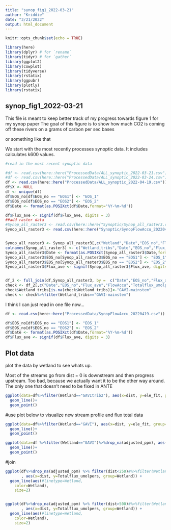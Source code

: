 ```yaml
---
title: "synop_fig1_2022-03-21"
author: "Kriddie"
date: "3/21/2022"
output: html_document
---
```


```r
knitr::opts_chunk$set(echo = TRUE)

library(here)
library(dplyr) # for `rename`
library(tidyr) # for `gather`
library(ggplot2)
library(cowplot)
library(tidyverse)
library(rstatix)
library(ggpubr)
library(plotly)
library(rstatix)
```

## synop_fig1_2022-03-21
This file is meant to keep better track of my progress towards figure 1 for my synop paper
The goal of this figure is to show how much CO2 is coming off these rivers on a grams of carbon per sec bases

or something like that


We start with the most recently processes synoptic data. It includes calculates k600 values.


```r
#read in the most recent synoptic data

#df <- read.csv(here::here("ProcessedData/ALL_synoptic_2022-03-21.csv"))
#df <- read.csv(here::here("ProcessedData/ALL_synoptic_2022-03-24.csv"))
df <- read.csv(here::here("ProcessedData/ALL_synoptic_2022-04-19.csv"))
df$X <- NULL
df <- unique(df)
df$EOS_no[df$EOS_no == "EOS1"] <- "EOS_1"
df$EOS_no[df$EOS_no == "EOS2"] <- "EOS_2"
df$Date <- format(as.POSIXct(df$Date,format='%Y-%m-%d'))

df$Flux_ave <- signif(df$Flux_ave, digits = 3)
##add raster data
#Synop_all_raster3 <- read.csv(here::here("Synoptic/Synop_all_raster3.csv"))
Synop_all_raster3 <- read.csv(here::here("Synoptic/SynopFlowAccu_20220419.csv"))


Synop_all_raster3 <- Synop_all_raster3[,c("Wetland","Date","EOS_no","Flux_ave","Wetland_1","Elevation","lon","lat","FlowAccu","Flowlen","Slope")]
colnames(Synop_all_raster3) <- c("Wetland_tribs","Date","EOS_no","Flux_ave","Wetland","Elevation_raster","lon_raster","lat_raster","FlowAccu","Flowlen","Slope_raster")
Synop_all_raster3$Date <- format(as.POSIXct(Synop_all_raster3$Date,format='%m/%d/%Y %H:%M:%S'),format='%Y-%m-%d')
Synop_all_raster3$EOS_no[Synop_all_raster3$EOS_no == "EOS1"] <- "EOS_1"
Synop_all_raster3$EOS_no[Synop_all_raster3$EOS_no == "EOS2"] <- "EOS_2"
Synop_all_raster3$Flux_ave <- signif(Synop_all_raster3$Flux_ave, digits = 3)


df_2 <- full_join(df,Synop_all_raster3, by =  c("Date","EOS_no","Flux_ave","Wetland"))
check <- df_2[,c("Date","EOS_no","Flux_ave","FlowAccu","Totalflux_umolpers","Wetland_tribs","Wetland")]%>%drop_na(Date)%>%filter(Wetland=="GAVI")
check$Wetland_tribs[is.na(check$Wetland_tribs)]<-"GAVI-mainstem"
check <- check%>%filter(Wetland_tribs=="GAVI-mainstem")

```

I think I can just read in one file now...

```r
df <- read.csv(here::here("ProcessedData/SynopFlowAccu_20220419.csv"))

df$EOS_no[df$EOS_no == "EOS1"] <- "EOS_1"
df$EOS_no[df$EOS_no == "EOS2"] <- "EOS_2"
df$Date <- format(as.POSIXct(df$Date,format='%Y-%m-%d'))
df$Flux_ave <- signif(df$Flux_ave, digits = 3)

```
## Plot data

plot the data by wetland to see whats up.

Most of the streams go from dist = 0 is downstream and then progress upstream. Too bad, because we actually want it to be the other way around. The only one that doesn't need to be fixed in ANTE

```r
ggplot(data=df%>%filter(Wetland=="GAVItrib2"), aes(x=dist, y=ele_fit, group=1)) +
  geom_line()+
  geom_point()
```


#use plot below to visualize new stream profile
and flux total data

```r
ggplot(data=df%>%filter(Wetland=="GAVI"), aes(x=dist, y=ele_fit, group=1)) +
  geom_line()+
  geom_point()

ggplot(data=df %>%filter(Wetland=="GAVI")%>%drop_na(adjusted_ppm), aes(x=dist, y=Totalflux_umolpers, group=1)) +
  geom_line()+
  geom_point()
```


#join

```r


ggplot(df%>%drop_na(adjusted_ppm) %>% filter(dist<250)#%>%filter(Wetland!="COLM")
       , aes(x=dist, y=Totalflux_umolpers, group=Wetland)) +
  geom_line(aes(#linetype=Wetland,
    color=Wetland),
    size=2)


ggplot(df%>%drop_na(adjusted_ppm) %>% filter(dist>500)#%>%filter(Wetland!="COLM")
       , aes(x=dist, y=Totalflux_umolpers, group=Wetland)) +
  geom_line(aes(#linetype=Wetland,
    color=Wetland),
    size=2)
  

```

